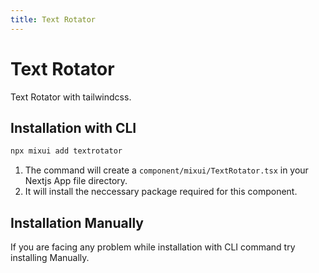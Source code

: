 ```yaml
---
title: Text Rotator
---
```

# Text Rotator

Text Rotator with tailwindcss.



<div className="flex py-6 flex-row gap-3">
<Badge label="Nextjs" />
<Badge label="Typescript" />
<Badge label="Tailwindcss" />
</div>





<ComponentPreviewWrapper>
<TextRotator />
</ComponentPreviewWrapper>


## Installation with CLI

```sh copy
npx mixui add textrotator
```

1. The command will create a `component/mixui/TextRotator.tsx` in your Nextjs App file directory.
2. It will install the neccessary package required for this component.

## Installation Manually

If you are facing any problem while installation with CLI command try installing Manually. 
<ManuallInstallButton href="https://github.com/taqui-786/mixui/blob/main/src/components/mdx/TextRotator.tsx"/>